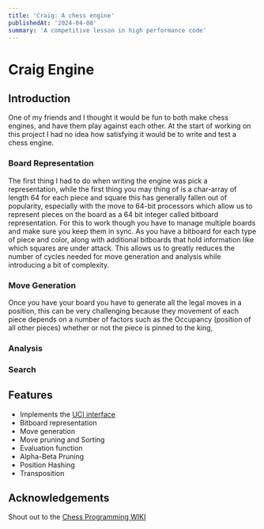 ```yaml
---
title: 'Craig: A chess engine'
publishedAt: '2024-04-08'
summary: 'A competitive lesson in high performance code'
---
```


# Craig Engine

## Introduction

One of my friends and I thought it would be fun to both make chess engines, 
and have them play against each other.
At the start of working on this project I had no idea how satisfying it would be to 
write and test a chess engine.


### Board Representation

The first thing I had to do when writing the engine was pick a representation, 
while the first thing you may thing of is a char-array of length 64 for each piece and square
this has generally fallen out of popularity, especially with the move to 64-bit processors
which allow us to represent pieces on the board as a 64 bit integer called
bitboard representation. For this to work though you have to manage multiple boards and make 
sure you keep them in sync. As you have a bitboard for each type of piece and color, along with
additional bitboards that hold information like which squares are under attack.
This allows us to greatly reduces the number of cycles needed for move generation and analysis
while introducing a bit of complexity.

### Move Generation

Once you have your board you have to generate all the legal moves in a position,
this can be very challenging because they movement of each piece depends on a number of 
factors such as the Occupancy (position of all other pieces)
whether or not the piece is pinned to the king,

### Analysis


### Search


## Features

- Implements the [UCI interface](https://gist.github.com/DOBRO/2592c6dad754ba67e6dcaec8c90165bf)
- Bitboard representation
- Move generation
- Move pruning and Sorting
- Evaluation function
- Alpha-Beta Pruning
- Position Hashing
- Transposition

## Acknowledgements

Shout out to the [Chess Programming WIKI](https://chessprogramming.org/)